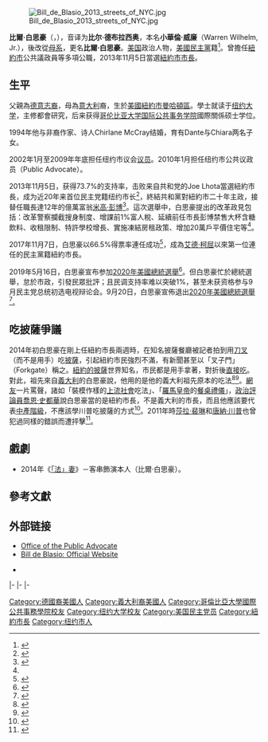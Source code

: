 {{noteTA
|G1=美国总统
|1=zh-tw:比爾·白思豪; zh-hk:白思豪; zh-cn:白思豪;
|2=zh-hk:米高·彭博; zh-tw:麥克·彭博; zh-hans:迈克尔·布隆伯格;
|3=zh-hk:華倫; zh-tw:華倫; zh-hans:沃伦;
|4=zh-hk:「法」妻; zh-tw:法庭女王; zh-cn:傲骨贤妻;
|5=zh-tw:喬恩;zh-hk:鍾;zh-hans:乔恩;zh-hant:喬恩;
|6=zh-tw:史都華;zh-hk:史超域;zh-hans:斯图尔特;zh-hant:斯圖爾特;
|7=zh-hans:莎拉·佩林;zh-hant:莎拉·裴林;zh-hk:莎拉·佩林;zh-tw:莎拉·裴琳;zh-mo:莎拉·佩林;
}}
{{Infobox officeholder
|name        = 比爾·白思豪<br>{{small|{{lang|en|Bill de Blasio}}}}
|image       = Bill de Blasio by Gage Skidmore.jpg
|caption     = 2019年
|office      = [[File:Flag_of_New_York_City.svg|24px]][[纽约市市长|纽约市市长]] 
<br>{{small|[[纽约市市长列表|第109任]]}}
|term_start  = 2014年1月1日
|term_end    = 2021年12月31日
|predecessor = [[迈克尔·布隆伯格|迈克尔·布隆伯格]]
|successor   = [[艾瑞克·亞當斯|艾瑞克·亞當斯]]
|birthname   = Warren Wilhelm, Jr.
|birth_date  = {{birth date and age|1961|5|8}}
|birth_place = {{USA}}[[紐約州|紐約州]][[紐約市|紐約市]]
|death_date  = 
|death_place = 
|party       = {{UDP}}
|spouse      = Chirlane McCray（1994年－）
|partner     = 
|children    = Dante<br>Chiara
|alma_mater  = 
|religion    = 
|blank1      =
|data1       = 
|signature   = Bill_de_Blasio_Signature.png
|website     = {{URL|http://www.nyc.gov/mayor|政府网站}}
}}
[[File:Bill_de_Blasio_2013_streets_of_NYC.jpg|thumb]]

'''比爾·白思豪'''（{{lang-en|'''Bill de Blasio'''}}，{{bd|1961年|5月8日|||Blasio, Bill de}}），音译为'''比尔·德布拉西奥'''，本名'''小華倫·威廉'''（Warren Wilhelm, Jr.），後改從[[母系|母系]]，更名'''比爾·白思豪'''。[[美国|美国]]政治人物，[[美國民主黨|美國民主黨]]籍<ref>{{cite web |url=http://www.newsday.com/columnists/dan-janison/a-refresher-on-candidate-bill-de-blasio-1.5910726 |title=A refresher on candidate Bill de Blasio |publisher=Newsday.com |date=2013-08-17 |accessdate=2013-09-20 |archive-date=2015-02-18 |archive-url=https://web.archive.org/web/20150218211911/http://www.newsday.com/columnists/dan-janison/a-refresher-on-candidate-bill-de-blasio-1.5910726 |dead-url=no }}</ref>。曾擔任[[紐約市|紐約市]]公共議政員等多項公職，2013年11月5日當選[[紐約市市長|紐約市市長]]。

==生平==
父親為[[德意志裔人|德意志裔]]，母為[[意大利|意大利]]裔，生於[[美國|美國]][[紐約市|紐約市]][[曼哈頓區|曼哈頓區]]。學士就读于[[纽约大学|纽约大学]]，主修都會研究，后来获得[[哥伦比亚大学国际公共事务学院|哥伦比亚大学国际公共事务学院]]國際關係硕士学位。

1994年他与非裔作家、诗人Chirlane McCray结婚，育有Dante与Chiara两名子女。

2002年1月至2009年年底担任纽约市议会[[议员|议员]]。2010年1月担任纽约市公共议政员（Public Advocate）。

2013年11月5日，获得73.7%的支持率，击败来自共和党的Joe Lhota當選紐約市長，成为近20年来首位民主党籍纽约市长<ref>{{cite news |title=De Blasio Is Elected New York City Mayor in Landslide |url=http://www.nytimes.com/2013/11/06/nyregion/de-blasio-is-elected-new-york-city-mayor.html?nl=todaysheadlines&emc=edit_th_20131106&_r=0 |accessdate=2013-11-06 |newspaper=[[The_New_York_Times|The New York Times]] |date=2013-11-06 |archive-date=2020-06-29 |archive-url=https://web.archive.org/web/20200629051754/https://www.nytimes.com/2013/11/06/nyregion/de-blasio-is-elected-new-york-city-mayor.html?nl=todaysheadlines&emc=edit_th_20131106&_r=0 |dead-url=no }}</ref>，終結共和黨對紐約市二十年主政，接替任職長達12年的億萬富翁[[米高·彭博|米高·彭博]]<ref name="中央社131106">{{cite news |url=https://www.cna.com.tw/news/firstnews/201311060006.aspx |title=美媒：白思豪當選紐約市長 |date=2013-11-06 |publisher=中央社 |archivedate=2020-01-08 |archiveurl=https://web.archive.org/web/20200108004302/http://web.archive.org/screenshot/https://www.cna.com.tw/news/firstnews/201311060006.aspx |accessdate=2020-01-08 |dead-url=no }}</ref>。這次選舉中，白思豪提出的改革政見包括：改革警察攔截搜身制度、增課前1%富人稅、延續前任市長彭博禁售大杯含糖飲料、收租限制、特許學校增長、實施凍結房租政策、增加20萬戶平價住宅等<ref name="中央社131106" />。

2017年11月7日，白思豪以66.5%得票率連任成功<ref>{{cite news |url=http://www.cna.com.tw/news/aopl/201711080122-1.aspx |title=美媒：紐約市長選舉 白思豪連任 |date=2017-11-08 |publisher=中央社 |archivedate=2020-01-08 |archiveurl=https://web.archive.org/web/20200108004658/http://web.archive.org/screenshot/https://www.cna.com.tw/news/aopl/201711080122.aspx |accessdate=2017-12-06 |dead-url=no }}</ref>，成為[[艾德·柯屈|艾德·柯屈]]以來第一位連任的民主黨籍紐約市長。

2019年5月16日，白思豪宣布参加[[2020年美國總統選舉|2020年美國總統選舉]]<ref>{{cite news |url=https://www.jiemian.com/article/3133342.html |title=民主党赛道挤进第23人，纽约市长白思豪正式宣布参加总统大选 |date=2019-05-16 |publisher=jiemian.com |archivedate=2020-01-08 |archiveurl=https://web.archive.org/web/20200108005715/http://web.archive.org/screenshot/https://www.jiemian.com/article/3133342.html |accessdate=2019-05-16 |dead-url=no }}</ref>。但白思豪忙於總統選舉，怠於市政，引發民眾批評；且民调支持率难以突破1%，甚至未获资格参与9月民主党总统初选电视辩论会。9月20日，白思豪宣佈退出[[2020年美國總統選舉|2020年美國總統選舉]]<ref>{{cite news |url=https://www.swissinfo.ch/chi/民调无起色-纽约市长退出民主党总统初选/45244638 |title=民调无起色 纽约市长退出民主党总统初选 |date=2019-09-20 |publisher=swissinfo.ch |archivedate=2020-01-08 |archiveurl=https://web.archive.org/web/20200108010006/http://web.archive.org/screenshot/https%3A//www.swissinfo.ch/chi/%E6%B0%91%E8%B0%83%E6%97%A0%E8%B5%B7%E8%89%B2-%E7%BA%BD%E7%BA%A6%E5%B8%82%E9%95%BF%E9%80%80%E5%87%BA%E6%B0%91%E4%B8%BB%E5%85%9A%E6%80%BB%E7%BB%9F%E5%88%9D%E9%80%89/45244638 |access-date=2019-09-22 |dead-url=no }}</ref>。

==吃披薩爭議==
2014年初白思豪在剛上任紐約市長兩週時，在知名披薩餐廳被記者拍到用[[餐刀|刀]][[餐叉|叉]]（而不是用手）吃[[披薩|披薩]]，引起紐約市民強烈不滿，有新聞甚至以「叉子門」（Forkgate）稱之。[[紐約風格披薩|紐約的披薩]]世界知名，市民都是用手拿著，對折後[[徒手進食|直接吃]]。對此，祖先來自[[義大利|義大利]]的白思豪說，他用的是他的義大利祖先原本的吃法<ref>{{cite news|title=A Fork? De Blasio’s Way of Eating Pizza Is Mocked|author=Michael M. Grynbaum|date=2014-01-10|access-date=2016-10-16|publisher=New York Times|url=http://www.nytimes.com/2014/01/11/nyregion/de-blasio-skewered-for-eating-pizza-with-utensils.html|archive-date=2022-01-04|archive-url=https://web.archive.org/web/20220104095212/https://www.nytimes.com/2014/01/11/nyregion/de-blasio-skewered-for-eating-pizza-with-utensils.html|dead-url=no}}</ref><ref>{{cite news|title=Forkgate: New York City Mayor Bill De Blasio Caught Eating Pizza With A Fork And Knife|url=http://www.huffingtonpost.com/2014/01/10/forkgate-bill-de-blasio-pizza-fork-and-knife-new-york_n_4577126.html|date=2014-01-10|access-date=2016-10-06|publisher=The Huffington Post|archive-date=2017-10-03|archive-url=https://web.archive.org/web/20171003101948/http://www.huffingtonpost.com/2014/01/10/forkgate-bill-de-blasio-pizza-fork-and-knife-new-york_n_4577126.html|dead-url=no}}</ref>。[[網路用戶|網友]]一片罵聲，諸如「裝模作樣的[[上流社會|上流社會]]吃法」、「[[羅馬皇帝|羅馬皇帝]]的[[餐桌禮儀|餐桌禮儀]]」，[[政治評論員|政治評論員]][[喬恩·史都華|喬恩·史都華]]說白思豪當的是紐約市長，不是義大利的市長，而且他應該要代表[[中產階級|中產階級]]，不應該學川普吃披薩的方式<ref>{{cite news |title=Jon Stewart Goes Off On Bill De Blasio Over Pizza-Fork-Gate |date=2014-01-14 |author=Ross Luippold |access-date=2014-10-17 |publisher=The Huffington Post |url=http://www.huffingtonpost.com/2014/01/14/jon-stewart-bill-de-blasio-pizza_n_4594950.html |archive-date=2017-01-13 |archive-url=https://web.archive.org/web/20170113091136/http://www.huffingtonpost.com/2014/01/14/jon-stewart-bill-de-blasio-pizza_n_4594950.html |dead-url=no }}</ref>。2011年時[[莎拉·裴琳|莎拉·裴琳]]和[[唐納·川普|唐納·川普]]也曾犯過同樣的錯誤而遭抨擊<ref>{{cite news |title=Use your hands! New Yorkers respond to Sarah Palin, Donald Trump pizza-eating faux pas |author=Christine Roberts |publisher=NY Daily News |date=2011-06-01 |access-date=2016-10-06 |url=http://www.nydailynews.com/news/politics/hands-new-yorkers-respond-sarah-palin-donald-trump-pizza-eating-faux-pas-article-1.130258 |archive-date=2021-11-04 |archive-url=https://web.archive.org/web/20211104172357/https://www.nydailynews.com/news/politics/hands-new-yorkers-respond-sarah-palin-donald-trump-pizza-eating-faux-pas-article-1.130258 |dead-url=no }}</ref>。

==戲劇==
* 2014年《[[「法」妻|「法」妻]]》－客串飾演本人（比爾·白思豪）。

==參考文獻==
{{Reflist}}

==外部链接==
{{Commons category|Bill de Blasio}}
* [http://advocate.nyc.gov/ Office of the Public Advocate] {{Wayback|url=http://advocate.nyc.gov/ |date=20130819011117 }}
* [https://web.archive.org/web/20010302023936/http://www.billdeblasio.com/ Bill de Blasio: Official Website]
{{CongLinks |congbio= |ballot= |nndb= |votesmart= |govtrack= |opencong= |rollcall= |politifact= |fec= |opensecrets= |assets= |legistorm= |followthemoney= |ontheissues= Bill_de_Blasio.htm |congress= |worldcat= |c-span= billdeblasio |rose= |imdb= |bloomberg= |guardian= |nyt= |wsj= | ashpo= }}
* {{cite web |url=http://www.out.com/news-opinion/2013/09/03/when-bill-de-blasios-wife-was-lesbian |title=When Bill de Blasio's Wife Was a Lesbian |date=2013-11-03 |publisher=[[Out_(雜誌)|Out雜誌]] |access-date=2013-11-07 |archive-date=2017-11-10 |archive-url=https://web.archive.org/web/20171110061640/https://www.out.com/news-opinion/2013/09/03/when-bill-de-blasios-wife-was-lesbian |dead-url=no }}

{{s-start}}
{{s-civ}}
{{s-bef|before=Stephen DiBrienza}}
{{s-ttl|title=[[紐約市議會|紐約市議會成員]]<br>第39區|years=2002年至2009年}}
{{s-aft|after={{le|布拉德·兰德|Brad Lander}}}}
|-
{{s-off}}
{{s-bef|before={{le|贝琪·高邦|Betsy Gotbaum}}}}
{{s-ttl|title={{le|紐約市公共議政員|New York City Public Advocate}}|years=2010年至2013年}}
{{s-aft|after={{le|樂悌莎·詹姆斯|Letitia James}}}}
|-
{{s-bef|before=[[迈克尔·布隆伯格|迈克尔·布隆伯格]]}}
{{s-ttl|title=[[紐約市市長|紐約市市長]]|years=2014年至今}}
{{s-inc}}
|-
{{s-ppo}}
{{s-bef|before={{le|比尔·汤普森|Bill Thompson (New York)}}}}
{{s-ttl|title=[[紐約市市長|紐約市市長]][[民主党_(美国)|民主黨籍]]提名人|years={{le|2013年紐約市市長選舉|New York City mayoral election, 2013|2013}}、{{le|2017年紐約市市長選舉|New York City mayoral election, 2017|2017}}}}
{{s-inc|recent}}
{{s-end}}

{{Authority control}}
{{DEFAULTSORT:Blasio, Bill de}}
[[Category:德國裔美國人|Category:德國裔美國人]]
[[Category:義大利裔美國人|Category:義大利裔美國人]]
[[Category:哥倫比亞大學國際公共事務學院校友|Category:哥倫比亞大學國際公共事務學院校友]]
[[Category:纽约大学校友|Category:纽约大学校友]]
[[Category:美国民主党员|Category:美国民主党员]]
[[Category:紐約市長|Category:紐約市長]]
[[Category:纽约市人|Category:纽约市人]]